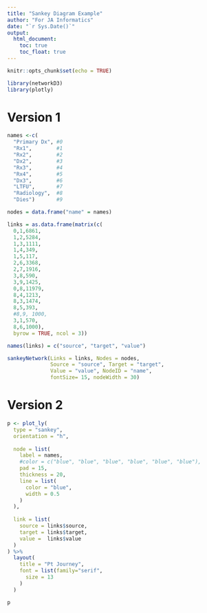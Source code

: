 ```yaml
---
title: "Sankey Diagram Example"
author: "For JA Informatics"
date: "`r Sys.Date()`"
output:
  html_document:
    toc: true
    toc_float: true
---
```


```r
knitr::opts_chunk$set(echo = TRUE)

library(networkD3)
library(plotly)
```

# Version 1

```r
names <-c(
  "Primary Dx", #0
  "Rx1",        #1
  "Rx2",        #2
  "Dx2",        #3
  "Rx3",        #4
  "Rx4",        #5
  "Dx3",        #6
  "LTFU",       #7
  "Radiology",  #8
  "Dies")       #9

nodes = data.frame("name" = names)

links = as.data.frame(matrix(c(
  0,1,6861,
  1,2,5284,
  1,3,1111,
  1,4,349,
  1,5,117,
  2,6,3368,
  2,7,1916,
  3,8,590,
  3,9,1425,
  0,8,11979,
  8,4,1213,
  8,3,1474,
  8,5,393,
  #8,9, 1000, 
  3,1,570,
  8,6,1000),
  byrow = TRUE, ncol = 3))

names(links) = c("source", "target", "value")
```

```r

sankeyNetwork(Links = links, Nodes = nodes,
              Source = "source", Target = "target",
              Value = "value", NodeID = "name",
              fontSize= 15, nodeWidth = 30)
```


# Version 2

```r

p <- plot_ly(
  type = "sankey",
  orientation = "h",
  
  node = list(
    label = names,
    #color = c("blue", "blue", "blue", "blue", "blue", "blue"),
    pad = 15,
    thickness = 20,
    line = list(
      color = "blue",
      width = 0.5
    )
  ),
  
  link = list(
    source = links$source,
    target = links$target,
    value =  links$value
  )
) %>% 
  layout(
    title = "Pt Journey",
    font = list(family="serif",
      size = 13
    )
  )


```

```r
p
```

